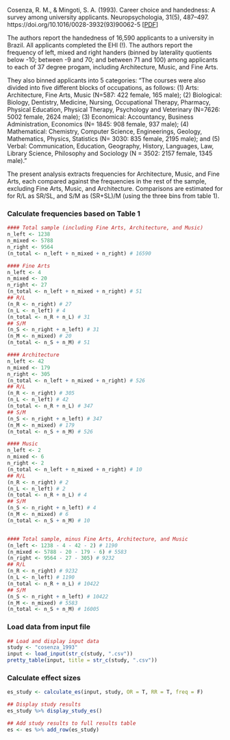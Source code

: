 Cosenza, R. M., & Mingoti, S. A. (1993). Career choice and handedness: A survey among university applicants. Neuropsychologia, 31(5), 487–497. https://doi.org/10.1016/0028-3932(93)90062-5
[[PDF](https://drive.google.com/file/d/1zh2In01lHuCQP81uOpLj4lzcfsh1fyPH/view?usp=sharing)]

The authors report the handedness of 16,590 applicants to a university in Brazil. All applicants completed the EHI (!). The authors report the frequency of left, mixed and right handers (binned by laterality quotients below -10; between -9 and 70; and between 71 and 100) among applicants to each of 37 degree progam, including Architecture, Music, and Fine Arts.

They also binned applicants into 5 categories:
"The courses were also divided into five different blocks of occupations, as follows: (1) Arts: Architecture, Fine Arts, Music (N=587: 422 female, 165 male); (2) Biological: Biology, Dentistry, Medicine, Nursing, Occupational Therapy, Pharmacy, Physical Education, Physical Therapy, Psychology and Veterinary (N=7626: 5002 female, 2624 male); (3) Economical: Accountancy, Business Administration, Economics (N= 1845: 908 female, 937 male); (4) Mathematical: Chemistry, Computer Science, Engineerings, Geology, Mathematics, Physics, Statistics (N= 3030: 835 female, 2195 male); and (5) Verbal: Communication, Education, Geography, History, Languages, Law, Library Science, Philosophy and Sociology (N = 3502: 2157 female, 1345 male)."

The present analysis extracts frequencies for Architecture, Music, and Fine Arts, each compared against the frequencies in the rest of the sample, excluding Fine Arts, Music, and Architecture. Comparisons are estimated for for R/L as SR/SL, and S/M as (SR+SL)/M (using the three bins from table 1).

### Calculate frequencies based on Table 1
```r
#### Total sample (including Fine Arts, Architecture, and Music)
n_left <- 1238
n_mixed <- 5788
n_right <- 9564
(n_total <- n_left + n_mixed + n_right) # 16590

#### Fine Arts
n_left <- 4
n_mixed <- 20
n_right <- 27
(n_total <- n_left + n_mixed + n_right) # 51
## R/L
(n_R <- n_right) # 27
(n_L <- n_left) # 4
(n_total <- n_R + n_L) # 31
## S/M
(n_S <- n_right + n_left) # 31
(n_M <- n_mixed) # 20
(n_total <- n_S + n_M) # 51

#### Architecture
n_left <- 42
n_mixed <- 179
n_right <- 305
(n_total <- n_left + n_mixed + n_right) # 526
## R/L
(n_R <- n_right) # 305
(n_L <- n_left) # 42
(n_total <- n_R + n_L) # 347
## S/M
(n_S <- n_right + n_left) # 347
(n_M <- n_mixed) # 179
(n_total <- n_S + n_M) # 526

#### Music
n_left <- 2
n_mixed <- 6
n_right <- 2
(n_total <- n_left + n_mixed + n_right) # 10
## R/L
(n_R <- n_right) # 2
(n_L <- n_left) # 2
(n_total <- n_R + n_L) # 4
## S/M
(n_S <- n_right + n_left) # 4
(n_M <- n_mixed) # 6
(n_total <- n_S + n_M) # 10


#### Total sample, minus Fine Arts, Architecture, and Music
(n_left <- 1238 - 4 - 42 - 2) # 1190
(n_mixed <- 5788 - 20 - 179 - 6) # 5583
(n_right <- 9564 - 27 - 305) # 9232
## R/L
(n_R <- n_right) # 9232
(n_L <- n_left) # 1190
(n_total <- n_R + n_L) # 10422
## S/M
(n_S <- n_right + n_left) # 10422
(n_M <- n_mixed) # 5583
(n_total <- n_S + n_M) # 16005

```

### Load data from input file
```r
## Load and display input data
study <- "cosenza_1993"
input <- load_input(str_c(study, ".csv"))
pretty_table(input, title = str_c(study, ".csv"))
```

### Calculate effect sizes
```r
es_study <- calculate_es(input, study, OR = T, RR = T, freq = F)
```
```r
## Display study results
es_study %>% display_study_es()

## Add study results to full results table
es <- es %>% add_row(es_study)
```

